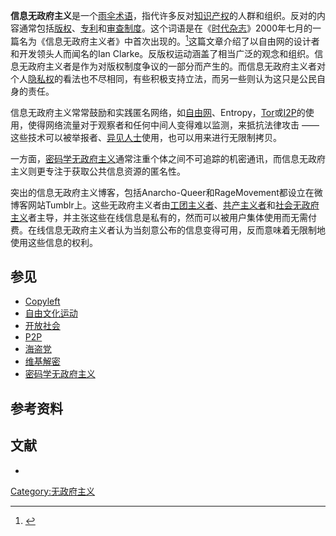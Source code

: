 {{refimprove|time=2015-06-08T04:59:51+00:00}}
{{proofreader needed}}

'''信息无政府主义'''是一个[[雨伞术语|雨伞术语]]，指代许多反对[[知识产权|知识产权]]的人群和组织。反对的内容通常包括[[版权|版权]]、[[专利|专利]]和[[审查制度|审查制度]]。这个词语是在《[[时代杂志|时代杂志]]》2000年七月的一篇名为《信息无政府主义者》中首次出现的。<ref>{{Cite web |url=http://www.time.com/time/world/article/0,8599,2056230,00.html |title=TIME: The Info Anarchist |accessdate=2015-06-08 |archive-date=2013-08-14 |archive-url=https://web.archive.org/web/20130814005534/http://www.time.com/time/world/article/0,8599,2056230,00.html |dead-url=no }}</ref>这篇文章介绍了以自由网的设计者和开发领头人而闻名的Ian Clarke。反版权运动涵盖了相当广泛的观念和组织。信息无政府主义者是作为对版权制度争议的一部分而产生的。而信息无政府主义者对个人[[隐私权|隐私权]]的看法也不尽相同，有些积极支持立法，而另一些则认为这只是公民自身的责任。

信息无政府主义常常鼓励和实践匿名网络，如[[自由网|自由网]]、Entropy，[[Tor|Tor]]或[[I2P|I2P]]的使用，使得网络流量对于观察者和任何中间人变得难以监测，来抵抗法律攻击 —— 这些技术可以被举报者、[[异见人士|异见人士]]使用，也可以用来进行无限制拷贝。

一方面，[[密码学无政府主义|密码学无政府主义]]通常注重个体之间不可追踪的机密通讯，而信息无政府主义则更专注于获取公共信息资源的匿名性。

突出的信息无政府主义博客，包括Anarcho-Queer和RageMovement都设立在微博客网站Tumblr上。这些无政府主义者由[[工团主义者|工团主义者]]、[[共产主义者|共产主义者]]和[[社会无政府主义|社会无政府主义]]者主导，并主张这些在线信息是私有的，然而可以被用户集体使用而无需付费。在线信息无政府主义者认为当刻意公布的信息变得可用，反而意味着无限制地使用这些信息的权利。

==参见==
* [[Copyleft|Copyleft]]
* [[自由文化运动|自由文化运动]]
* [[开放社会|开放社会]]
* [[点对点网络|P2P]]
* [[海盗党|海盗党]]
* [[维基解密|维基解密]]
* [[密码学无政府主义|密码学无政府主义]]

==参考资料==
{{reflist}}

==文献==
* {{cite book |last=Vaidhyanathan |first=Siva |title=The Anarchist in the Library |url=https://archive.org/details/anarchistinlibr00vaid |publisher=Basic Books |location=New York |year=2004 |isbn=0-465-08984-4 }}

[[Category:无政府主义|Category:无政府主义]]